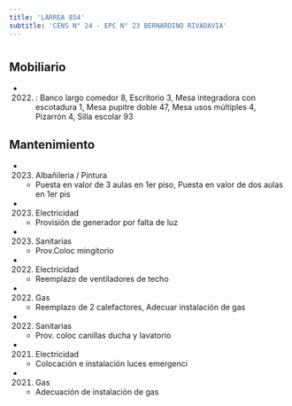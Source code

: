 ```yaml
---
title: 'LARREA 854'
subtitle: 'CENS N° 24 - EPC N° 23 BERNARDINO RIVADAVIA'
---
```


#


## Mobiliario

*  (2022) : Banco largo comedor 8, Escritorio 3, Mesa integradora con escotadura 1, Mesa pupitre doble 47, Mesa usos múltiples 4, Pizarrón 4, Silla escolar 93 





## Mantenimiento

*  (2023) Albañileria / Pintura 
    + Puesta en valor de 3 aulas en 1er piso, Puesta en valor de dos aulas en 1er pis

*  (2023) Electricidad 
    + Provisión de generador por falta de luz

*  (2023) Sanitarias 
    + Prov.Coloc mingitorio

*  (2022) Electricidad 
    + Reemplazo de ventiladores de techo

*  (2022) Gas 
    + Reemplazo de 2 calefactores, Adecuar instalación de gas

*  (2022) Sanitarias 
    + Prov. coloc canillas ducha y lavatorio

*  (2021) Electricidad 
    + Colocación e instalación luces emergenci

*  (2021) Gas 
    + Adecuación de instalación de gas



